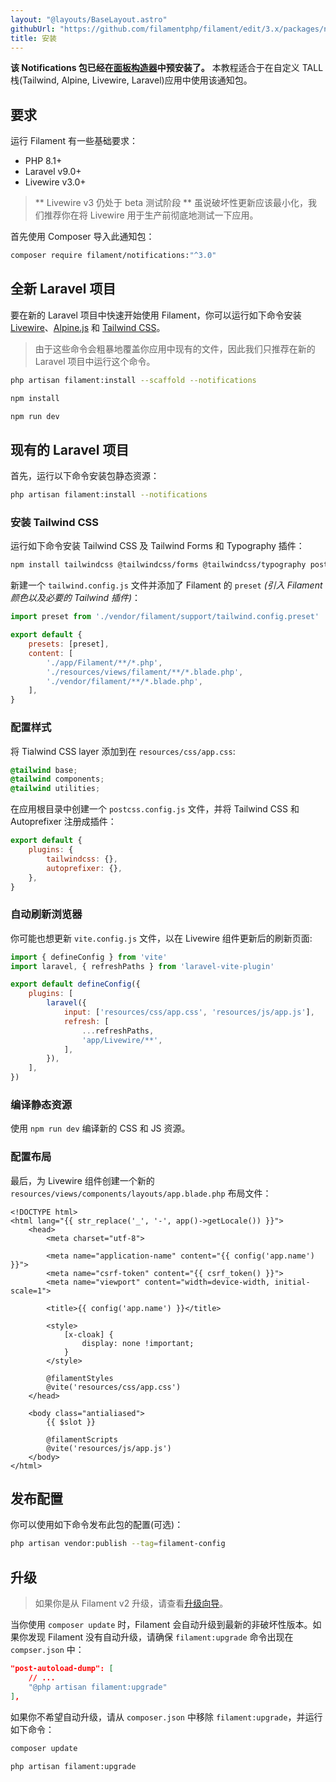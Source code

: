 ```yaml
---
layout: "@layouts/BaseLayout.astro"
githubUrl: "https://github.com/filamentphp/filament/edit/3.x/packages/notifications/docs/01-installation.md"
title: 安装
---
```


**该 Notifications 包已经在[面板构造器](../panels/installation)中预安装了。** 本教程适合于在自定义 TALL 栈(Tailwind, Alpine, Livewire, Laravel)应用中使用该通知包。

## 要求

运行 Filament 有一些基础要求：

- PHP 8.1+
- Laravel v9.0+
- Livewire v3.0+

> ** Livewire v3 仍处于 beta 测试阶段 **
> 虽说破坏性更新应该最小化，我们推荐你在将 Livewire 用于生产前彻底地测试一下应用。

首先使用 Composer 导入此通知包：

```bash
composer require filament/notifications:"^3.0"
```

## 全新 Laravel 项目

要在新的 Laravel 项目中快速开始使用 Filament，你可以运行如下命令安装 [Livewire](https://laravel-livewire.com)、[Alpine.js](https://alpinejs.dev) 和 [Tailwind CSS](https://tailwindcss.com)。

> 由于这些命令会粗暴地覆盖你应用中现有的文件，因此我们只推荐在新的 Laravel 项目中运行这个命令。

```bash
php artisan filament:install --scaffold --notifications

npm install

npm run dev
```

## 现有的 Laravel 项目

首先，运行以下命令安装包静态资源：

```bash
php artisan filament:install --notifications
```

### 安装 Tailwind CSS

运行如下命令安装 Tailwind CSS 及 Tailwind Forms 和 Typography 插件：

```bash
npm install tailwindcss @tailwindcss/forms @tailwindcss/typography postcss autoprefixer --save-dev
```

新建一个 `tailwind.config.js` 文件并添加了 Filament 的 `preset` *(引入 Filament 颜色以及必要的 Tailwind 插件)*： 

```js
import preset from './vendor/filament/support/tailwind.config.preset'

export default {
    presets: [preset],
    content: [
        './app/Filament/**/*.php',
        './resources/views/filament/**/*.blade.php',
        './vendor/filament/**/*.blade.php',
    ],
}
```

### 配置样式

将 Tialwind CSS layer 添加到在 `resources/css/app.css`:

```css
@tailwind base;
@tailwind components;
@tailwind utilities;
```

在应用根目录中创建一个 `postcss.config.js` 文件，并将 Tailwind CSS 和 Autoprefixer 注册成插件：

```js
export default {
    plugins: {
        tailwindcss: {},
        autoprefixer: {},
    },
}
```

### 自动刷新浏览器

你可能也想更新 `vite.config.js` 文件，以在 Livewire 组件更新后的刷新页面:

```js
import { defineConfig } from 'vite'
import laravel, { refreshPaths } from 'laravel-vite-plugin'

export default defineConfig({
    plugins: [
        laravel({
            input: ['resources/css/app.css', 'resources/js/app.js'],
            refresh: [
                ...refreshPaths,
                'app/Livewire/**',
            ],
        }),
    ],
})
```

### 编译静态资源

使用 `npm run dev` 编译新的 CSS 和 JS 资源。

### 配置布局

最后，为 Livewire 组件创建一个新的 `resources/views/components/layouts/app.blade.php` 布局文件：

```blade
<!DOCTYPE html>
<html lang="{{ str_replace('_', '-', app()->getLocale()) }}">
    <head>
        <meta charset="utf-8">

        <meta name="application-name" content="{{ config('app.name') }}">
        <meta name="csrf-token" content="{{ csrf_token() }}">
        <meta name="viewport" content="width=device-width, initial-scale=1">

        <title>{{ config('app.name') }}</title>

        <style>
            [x-cloak] {
                display: none !important;
            }
        </style>

        @filamentStyles
        @vite('resources/css/app.css')
    </head>

    <body class="antialiased">
        {{ $slot }}

        @filamentScripts
        @vite('resources/js/app.js')
    </body>
</html>
```

## 发布配置

你可以使用如下命令发布此包的配置(可选)：

```bash
php artisan vendor:publish --tag=filament-config
```

## 升级

> 如果你是从 Filament v2 升级，请查看[升级向导](upgrade-guide)。

当你使用 `composer update` 时，Filament 会自动升级到最新的非破坏性版本。如果你发现 Filament 没有自动升级，请确保 `filament:upgrade` 命令出现在 `compser.json` 中：

```json
"post-autoload-dump": [
    // ...
    "@php artisan filament:upgrade"
],
```

如果你不希望自动升级，请从 `composer.json` 中移除 `filament:upgrade`，并运行如下命令：

```bash
composer update

php artisan filament:upgrade
```
